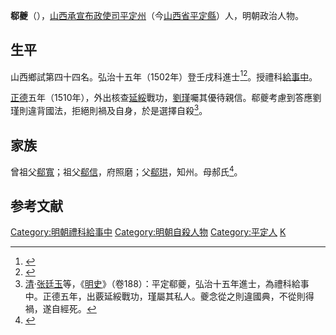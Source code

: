 {{明清人物信息框
| 姓名 = 郗夔
| 原名 =
| 圖片名稱= 
| 圖片大小 =
| 圖片說明 = 
| 最高職務 = 禮科給事中
| 國家 = 大明 
| 爵位 =
| 籍貫 = [[山西承宣布政使司|山西承宣布政使司]][[平定州|平定州]]
| 族裔 = 
| 字號 = 
| 諡號 =
| 出生日期 = 生年不詳
| 出生地點 =
| 逝世日期 = [[正德_(明朝)|正德]]五年（1510年）
| 逝世地點 =
| 墓葬 =
| 配偶 = 
| 親屬 = 
| 出身 =
* 弘治十五年壬戌科同進士出身
| 經歷 =
| 著作 =  
}}
'''郗夔'''（{{bd|？||1510年|catIdx=}}），[[山西承宣布政使司|山西承宣布政使司]][[平定州|平定州]]（今[[山西省|山西省]][[平定縣|平定縣]]）人，明朝政治人物。

== 生平 ==
山西鄉試第四十四名。弘治十五年（1502年）登壬戌科進士<ref>{{Cite book|title=《皇明贡举考》卷五|last=（明）[[张朝瑞|张朝瑞]]|first=|publisher=《续修四库全书》史部第828册|year=|isbn=|location=|pages=}}</ref><ref>{{Cite book|title=贡举志五种 上|last=鲁小俊，江俊伟著|first=|publisher=武汉：武汉大学出版社|year=2009|isbn=978-7-307-07043-1|location=|pages=}}</ref>。授禮科[[給事中|給事中]]。

[[正德_(明朝)|正德]]五年（1510年），外出核查[[延綏|延綏]]戰功，[[劉瑾|劉瑾]]囑其優待親信。郗夔考慮到答應劉瑾則違背國法，拒絕則禍及自身，於是選擇自殺<ref>[[清|清]]·[[张廷玉|张廷玉]]等，《[[明史|明史]]》（卷188）：平定郗夔，弘治十五年進士，為禮科給事中。正德五年，出覈延綏戰功，瑾屬其私人。夔念從之則違國典，不從則得禍，遂自經死。</ref>。

== 家族 ==
曾祖父[[郗寬|郗寬]]；祖父[[郗信|郗信]]，府照磨；父[[郗珙|郗珙]]，知州。母郝氏<ref>{{Cite book|title=天一阁藏明代科举录选刊 登科录 点校本|last=龚延明主编|first=|publisher=宁波出版社|year=2016|isbn=978-7-5526-2320-8|location=宁波|pages=|quote=《天一閣藏明代科舉錄選刊.登科錄》之《弘治十五年進士登科錄》}}</ref>。

==参考文献==
{{reflist}}

{{弘治十五年壬戌科殿試金榜}}
{{DEFAULTSORT:Xi}}
[[Category:明朝禮科給事中|Category:明朝禮科給事中]]
[[Category:明朝自殺人物|Category:明朝自殺人物]]
[[Category:平定人|Category:平定人]]
[[Category:郗姓|K]]